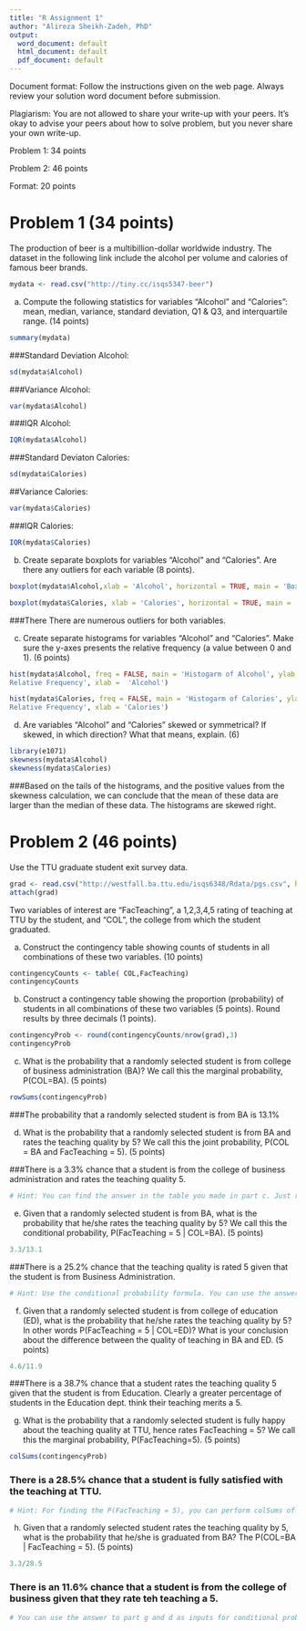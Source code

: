 ---
title: "R Assignment 1"
author: "Alireza Sheikh-Zadeh, PhD"
output:
  word_document: default
  html_document: default
  pdf_document: default
---

Document format: Follow the instructions given on the web page. Always review your solution word document before submission. 

Plagiarism: You are not allowed to share your write-up with your peers. It's okay to advise your peers about how to solve problem, but you never share your own write-up.


Problem 1: 34 points 

Problem 2: 46 points

Format: 20 points


# Problem 1 (34 points)
The production of beer is a multibillion-dollar worldwide industry. The dataset in the following link include the alcohol per volume and calories of famous beer brands. 

```{r}
mydata <- read.csv("http://tiny.cc/isqs5347-beer")
```

a. Compute the following statistics for variables "Alcohol" and "Calories": mean, median, variance,	standard deviation,	Q1 & Q3, and interquartile range. (14 points)


```{r}
summary(mydata)
```

###Standard Deviation Alcohol:

```{r}
sd(mydata$Alcohol)
```

###Variance Alcohol:

```{r}
var(mydata$Alcohol)
```

###IQR Alcohol:

```{r}
IQR(mydata$Alcohol)
```

###Standard Deviaton Calories:

```{r}
sd(mydata$Calories)
```

##Variance Calories:

```{r}
var(mydata$Calories)
```

###IQR Calories:

```{r}
IQR(mydata$Calories)
```

b.	Create separate boxplots for variables "Alcohol" and "Calories". Are there any outliers for each variable (8 points). 

```{r}
boxplot(mydata$Alcohol,xlab = 'Alcohol', horizontal = TRUE, main = 'Box Plot Alcohol')
```

```{r}
boxplot(mydata$Calories, xlab = 'Calories', horizontal = TRUE, main = 'Box Plot Calories')
```


###There There are numerous outliers for both variables.  


c.	Create separate histograms for variables "Alcohol" and "Calories". Make sure the y-axes presents the relative frequency (a value between 0 and 1). (6 points)

```{r}
hist(mydata$Alcohol, freq = FALSE, main = 'Histogarm of Alcohol', ylab = '
Relative Frequency', xlab =  'Alcohol')
```

```{R}
hist(mydata$Calories, freq = FALSE, main = 'Histogarm of Calories', ylab = '
Relative Frequency', xlab = 'Calories')
```

d. Are variables "Alcohol" and "Calories" skewed or symmetrical?  If skewed, in which direction? What that means, explain. (6)
  
```{r}
library(e1071)
skewness(mydata$Alcohol)
skewness(mydata$Calories)

```
###Based on the tails of the histograms, and the positive values from the skewness calculation, we can conclude that the mean of these data are larger than the median of these data.  The histograms are skewed right.

# Problem 2 (46 points)
Use the TTU graduate student exit survey data. 

```{r}
grad <- read.csv("http://westfall.ba.ttu.edu/isqs6348/Rdata/pgs.csv", header = T)
attach(grad)
```

Two variables of interest are "FacTeaching", a 1,2,3,4,5 rating of teaching at TTU by the student, and "COL", the college from which the student graduated. 

a. Construct the contingency table showing counts of students in all combinations of these two variables. (10 points)

```{r}
contingencyCounts <- table( COL,FacTeaching)
contingencyCounts
```


b. Construct a contingency table showing the proportion (probability) of students in all combinations of these two variables (5 points). Round results by three decimals (1 points). 

```{r}
contingencyProb <- round(contingencyCounts/nrow(grad),3)
contingencyProb
```
c. What is the probability that a randomly selected student is from college of business administration (BA)? We call this the marginal probability, P(COL=BA). (5 points)  

```{r}
rowSums(contingencyProb)
```

###The probability that a randomly selected student is from BA is 13.1%


d. What is the probability that a randomly selected student is from BA and rates the teaching quality by 5? We call this the joint probability, P(COL = BA and FacTeaching = 5). (5 points)

###There is a 3.3% chance that a student is from the college of business administration and rates the teaching quality 5.

```{r}
# Hint: You can find the answer in the table you made in part c. Just report the probability value for the intersection of BA and 5. For example, the P(COL=AG and FacTeaching = 3) = 0.013. 
```


e. Given that a randomly selected student is from BA, what is the probability that he/she rates the teaching quality by 5? We call this the conditional probability, P(FacTeaching = 5 | COL=BA). (5 points)
```{r}
3.3/13.1
```
###There is a 25.2% chance that the teaching quality is rated 5 given that the student is from Business Administration.

```{r}
# Hint: Use the conditional probability formula. You can use the answer to part c and d as inputs for conditional probability formula.
```

f. Given that a randomly selected student is from college of education (ED), what is the probability that he/she rates the teaching quality by 5? In other words P(FacTeaching = 5 | COL=ED)? What is your conclusion about the difference between the quality of teaching in BA and ED. (5 points)

```{r}
4.6/11.9
```

###There is a 38.7% chance that a student rates the teaching quality 5 given that the student is from Education.  Clearly a greater percentage of students in the Education dept. think their teaching merits a 5.

g. What is the probability that a randomly selected student is fully happy about the teaching quality at TTU, hence rates FacTeaching = 5? We call this the marginal probability, P(FacTeaching=5). (5 points)

```{r}
colSums(contingencyProb)
```

### There is a 28.5% chance that a student is fully satisfied with the teaching at TTU.

```{r}
# Hint: For finding the P(FacTeaching = 5), you can perform colSums of table in part b (if you defined FacTeaching as columns). 
```

h. Given that a randomly selected student rates the teaching quality by 5, what is the probability that he/she is graduated from BA? The P(COL=BA | FacTeaching = 5). (5 points)

```{r}
3.3/28.5
```

### There is an 11.6% chance that a student is from the college of business given that they rate teh teaching a 5.

```{r}
# You can use the answer to part g and d as inputs for conditional probability formula.
```



